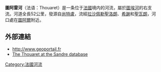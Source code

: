 {{coord|46|55|44|N|0|9|28|E|display=title}}

'''圖阿雷河'''（法语：Thouaret）是一条位于[[法國|法國]]境内的河流，屬於[[圖埃河|圖埃河]]的右支流。河道全長52公里，發源自[[尚特盧_(德塞夫勒省)|尚特盧]]，流經[[拉沙佩勒聖洛朗|拉沙佩勒聖洛朗]]、[[希謝_(德塞夫勒省)|希謝]]和[[聖瓦朗|聖瓦朗]]，河口處在[[图阿尔_(德塞夫勒省)|圖阿爾]]附近。

==外部連結==
*http://www.geoportail.fr{{Wayback|url=http://www.geoportail.fr/ |date=20101215171356 }}
*[http://sandre.eaufrance.fr/app/chainage/courdo/htm/L82-030-.php?cg=L82-030- The Thouaret at the Sandre database]

{{France-geo-stub}}
[[Category:法國河流|Category:法國河流]]